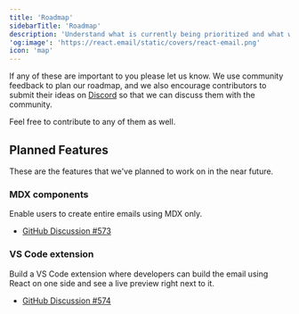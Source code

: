 ```yaml
---
title: 'Roadmap'
sidebarTitle: 'Roadmap'
description: 'Understand what is currently being prioritized and what we are planning to build in the near future.'
'og:image': 'https://react.email/static/covers/react-email.png'
icon: 'map'
---
```


If any of these are important to you please let us know. We use community feedback to plan our roadmap, and we also encourage contributors to submit their ideas on [Discord](https://react.email/discord) so that we can discuss them with the community.

Feel free to contribute to any of them as well.

## Planned Features

These are the features that we've planned to work on in the near future.

### MDX components

Enable users to create entire emails using MDX only.

- [GitHub Discussion #573](https://github.com/resend/react-email/discussions/573)

### VS Code extension

Build a VS Code extension where developers can build the email using React on one side and see a live preview right next to it.

- [GitHub Discussion #574](https://github.com/resend/react-email/discussions/574)
